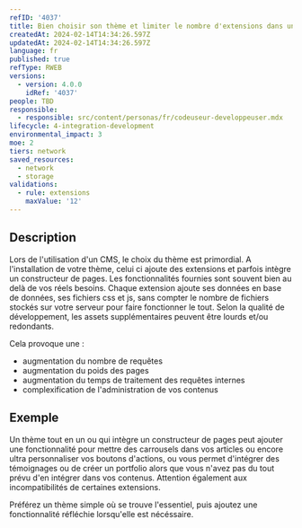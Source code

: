 ```yaml
---
refID: '4037'
title: Bien choisir son thème et limiter le nombre d'extensions dans un CMS
createdAt: 2024-02-14T14:34:26.597Z
updatedAt: 2024-02-14T14:34:26.597Z
language: fr
published: true
refType: RWEB
versions:
  - version: 4.0.0
    idRef: '4037'
people: TBD
responsible:
  - responsible: src/content/personas/fr/codeuseur-developpeuser.mdx
lifecycle: 4-integration-development
environmental_impact: 3
moe: 2
tiers: network
saved_resources:
  - network
  - storage
validations:
  - rule: extensions
    maxValue: '12'
---
```


## Description

Lors de l'utilisation d'un CMS, le choix du thème est primordial.
A l'installation de votre thème, celui ci ajoute des extensions et parfois intègre un constructeur de pages.
Les fonctionnalités fournies sont souvent bien au delà de vos réels besoins.
Chaque extension ajoute ses données en base de données, ses fichiers css et js, sans compter le nombre de fichiers stockés sur votre serveur pour faire fonctionner le tout. Selon la qualité de développement, les assets supplémentaires peuvent être lourds et/ou redondants.

Cela provoque une :

* augmentation du nombre de requêtes
* augmentation du poids des pages
* augmentation du temps de traitement des requêtes internes
* complexification de l'administration de vos contenus

## Exemple

Un thème tout en un ou qui intègre un constructeur de pages peut ajouter une fonctionnalité pour mettre des carrousels dans vos articles ou encore ultra personnaliser vos boutons d'actions, ou vous permet d'intégrer des témoignages ou de créer un portfolio alors que vous n'avez pas du tout prévu d'en intégrer dans vos contenus.
Attention également aux incompatibilités de certaines extensions.

Préférez un thème simple où se trouve l'essentiel, puis ajoutez une fonctionnalité réfléchie lorsqu'elle est nécéssaire.
